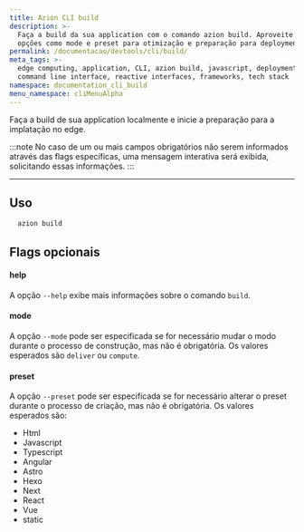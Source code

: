 ```yaml
---
title: Azion CLI build
description: >-
  Faça a build da sua application com o comando azion build. Aproveite
  opções como mode e preset para otimização e preparação para deployment.
permalink: /documentacao/devtools/cli/build/
meta_tags: >-
  edge computing, application, CLI, azion build, javascript, deployment,
  command line interface, reactive interfaces, frameworks, tech stack
namespace: documentation_cli_build
menu_namespace: cliMenuAlpha
---
```


Faça a build de sua application localmente e inicie a preparação para a implatação no edge.

:::note
No caso de um ou mais campos obrigatórios não serem informados através das flags específicas, uma mensagem interativa será exibida, solicitando essas informações.
:::

---

## Uso

```bash
  azion build
```

## Flags opcionais

#### help

A opção `--help` exibe mais informações sobre o comando `build`.

#### mode

A opção `--mode` pode ser especificada se for necessário mudar o modo durante o processo de construção, mas não é obrigatória. Os valores esperados são `deliver` ou `compute`.

#### preset

A opção `--preset` pode ser especificada se for necessário alterar o preset durante o processo de criação, mas não é obrigatória. Os valores esperados são:

- Html
- Javascript
- Typescript
- Angular
- Astro
- Hexo
- Next 
- React
- Vue
- static

